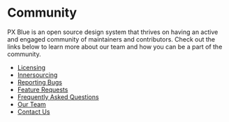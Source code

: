 <!-- KEYWORDS: bugs -->

# Community

PX Blue is an open source design system that thrives on having an active and engaged community of maintainers and contributors. Check out the links below to learn more about our team and how you can be a part of the community.

-   [Licensing](/community/license)
-   [Innersourcing](/community/innersourcing)
-   [Reporting Bugs](/community/bugs)
-   [Feature Requests](/community/features)
-   [Frequently Asked Questions](/community/faq)
-   [Our Team](/community/our-team)
-   [Contact Us](/community/contactus)
